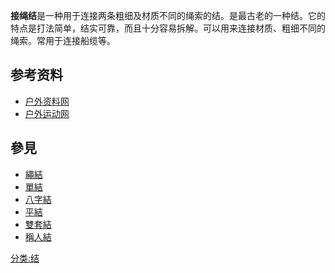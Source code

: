 {{Knot-details
| name=接绳结
| image= Schotstek rechts.jpg
| names=编织结、纺织结 、纺织接结、单接结 、平凡接结、普通结、一般结、 线结
| type= 绳结
| strength= 
| origin= 
| related= [[称人结|称人结]]
| releasing= 
| uses= 连接两条粗细及材质不同的绳索
| caveat= 
}}
'''接绳结'''是一种用于连接两条粗细及材质不同的绳索的结。是最古老的一种结。它的特点是打法简单，结实可靠，而且十分容易拆解。可以用来连接材质、粗细不同的绳索。常用于连接船缆等。

==参考资料==
*[http://www.8264.com/3239.html 户外资料网] {{Wayback|url=http://www.8264.com/3239.html |date=20120314141639 }}
*[http://www.iouter.com/n31945c251p17.aspx 户外运动网] {{Wayback|url=http://www.iouter.com/n31945c251p17.aspx |date=20200224143900 }}
{{commonscat|Sheet bends}}
== 參見 ==
* [[繩結|繩結]]
* [[單結|單結]]
* [[八字結|八字結]]
* [[平結|平結]]
* [[雙套結|雙套結]]
* [[稱人結|稱人結]]
[[分类:结|分类:结]]